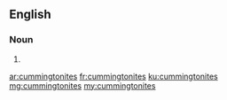 ==English==

===Noun===
{{head|en}}

# {{plural of|cummingtonite}}

[[ar:cummingtonites]]
[[fr:cummingtonites]]
[[ku:cummingtonites]]
[[mg:cummingtonites]]
[[my:cummingtonites]]